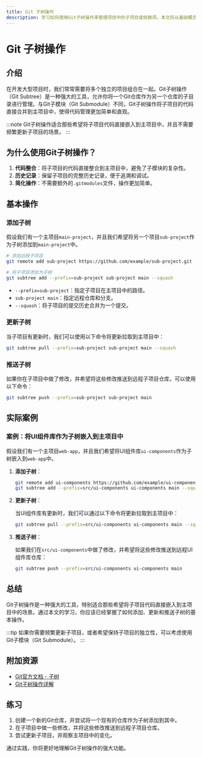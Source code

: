 ```yaml
---
title: Git 子树操作
description: 学习如何使用Git子树操作来管理项目中的子项目或依赖项。本文将从基础概念讲起，逐步深入，并提供实际案例和代码示例。
---
```


# Git 子树操作

## 介绍

在开发大型项目时，我们常常需要将多个独立的项目组合在一起。Git子树操作（Git Subtree）是一种强大的工具，允许你将一个Git仓库作为另一个仓库的子目录进行管理。与Git子模块（Git Submodule）不同，Git子树操作将子项目的代码直接合并到主项目中，使得代码管理更加简单和直观。

:::note
Git子树操作适合那些希望将子项目代码直接嵌入到主项目中，并且不需要频繁更新子项目的场景。
:::

## 为什么使用Git子树操作？

1. **代码整合**：将子项目的代码直接整合到主项目中，避免了子模块的复杂性。
2. **历史记录**：保留子项目的完整历史记录，便于追溯和调试。
3. **简化操作**：不需要额外的`.gitmodules`文件，操作更加简单。

## 基本操作

### 添加子树

假设我们有一个主项目`main-project`，并且我们希望将另一个项目`sub-project`作为子树添加到`main-project`中。

```bash
# 添加远程子项目
git remote add sub-project https://github.com/example/sub-project.git

# 将子项目添加为子树
git subtree add --prefix=sub-project sub-project main --squash
```

- `--prefix=sub-project`：指定子项目在主项目中的路径。
- `sub-project main`：指定远程仓库和分支。
- `--squash`：将子项目的提交历史合并为一个提交。

### 更新子树

当子项目有更新时，我们可以使用以下命令将更新拉取到主项目中：

```bash
git subtree pull --prefix=sub-project sub-project main --squash
```

### 推送子树

如果你在子项目中做了修改，并希望将这些修改推送到远程子项目仓库，可以使用以下命令：

```bash
git subtree push --prefix=sub-project sub-project main
```

## 实际案例

### 案例：将UI组件库作为子树嵌入到主项目中

假设我们有一个主项目`web-app`，并且我们希望将UI组件库`ui-components`作为子树嵌入到`web-app`中。

1. **添加子树**：

   ```bash
   git remote add ui-components https://github.com/example/ui-components.git
   git subtree add --prefix=src/ui-components ui-components main --squash
   ```

2. **更新子树**：

   当UI组件库有更新时，我们可以通过以下命令将更新拉取到主项目中：

   ```bash
   git subtree pull --prefix=src/ui-components ui-components main --squash
   ```

3. **推送子树**：

   如果我们在`src/ui-components`中做了修改，并希望将这些修改推送到远程UI组件库仓库：

   ```bash
   git subtree push --prefix=src/ui-components ui-components main
   ```

## 总结

Git子树操作是一种强大的工具，特别适合那些希望将子项目代码直接嵌入到主项目中的场景。通过本文的学习，你应该已经掌握了如何添加、更新和推送子树的基本操作。

:::tip
如果你需要频繁更新子项目，或者希望保持子项目的独立性，可以考虑使用Git子模块（Git Submodule）。
:::

## 附加资源

- [Git官方文档 - 子树](https://git-scm.com/book/en/v2/Git-Tools-Advanced-Merging#_subtree_merge)
- [Git子树操作详解](https://www.atlassian.com/git/tutorials/git-subtree)

## 练习

1. 创建一个新的Git仓库，并尝试将一个现有的仓库作为子树添加到其中。
2. 在子项目中做一些修改，并将这些修改推送到远程子项目仓库。
3. 尝试更新子项目，并观察主项目中的变化。

通过实践，你将更好地理解Git子树操作的强大功能。
